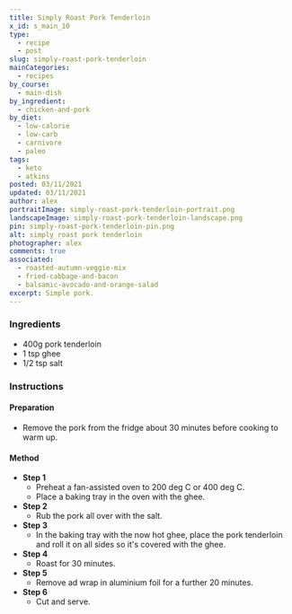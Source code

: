 ```yaml
---
title: Simply Roast Pork Tenderloin
x_id: s_main_10
type:
  - recipe
  - post
slug: simply-roast-pork-tenderloin
mainCategories: 
  - recipes
by_course:
  - main-dish
by_ingredient:
  - chicken-and-pork
by_diet:
  - low-calorie
  - low-carb
  - carnivore
  - paleo
tags:
  - keto
  - atkins
posted: 03/11/2021
updated: 03/11/2021
author: alex
portraitImage: simply-roast-pork-tenderloin-portrait.png
landscapeImage: simply-roast-pork-tenderloin-landscape.png
pin: simply-roast-pork-tenderloin-pin.png
alt: simply roast pork tenderloin
photographer: alex
comments: true
associated: 
  - roasted-autumn-veggie-mix
  - fried-cabbage-and-bacon
  - balsamic-avocado-and-orange-salad
excerpt: Simple pork.
---
```


<Ingredients>

### Ingredients
    
  - 400g pork tenderloin
  - 1 tsp ghee
  - 1/2 tsp salt

</Ingredients>

<Instructions>

### Instructions

#### Preparation

  - Remove the pork from the fridge about 30 minutes before cooking to warm up.

#### Method

  - **Step 1**
    - Preheat a fan-assisted oven to 200 deg C or 400 deg C.
    - Place a baking tray in the oven with the ghee.
  - **Step 2**
    - Rub the pork all over with the salt.
  - **Step 3**
    - In the baking tray with the now hot ghee, place the pork tenderloin and roll it on all sides so it's covered with the ghee.
  - **Step 4**
    - Roast for 30 minutes.
  - **Step 5**
    - Remove ad wrap in aluminium foil for a further 20 minutes.
  - **Step 6**
    - Cut and serve.

</Instructions>



